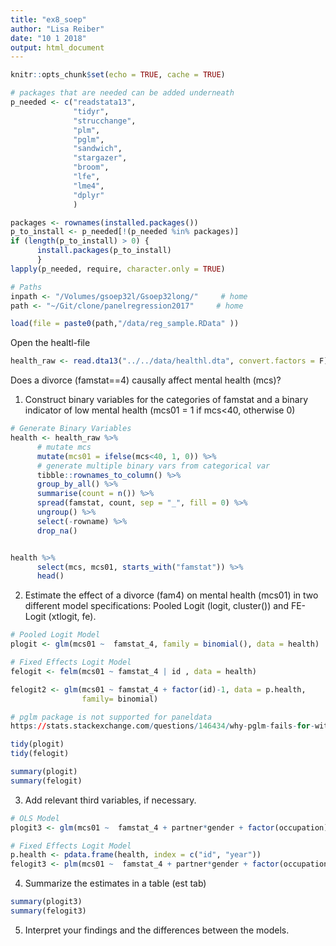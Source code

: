 ```yaml
---
title: "ex8_soep"
author: "Lisa Reiber"
date: "10 1 2018"
output: html_document
---
```


```r
knitr::opts_chunk$set(echo = TRUE, cache = TRUE)
```

```r
# packages that are needed can be added underneath
p_needed <- c("readstata13",
              "tidyr",
              "strucchange",
              "plm",
              "pglm",
              "sandwich",
              "stargazer",
              "broom",
              "lfe",
              "lme4",
              "dplyr"
              )

packages <- rownames(installed.packages())
p_to_install <- p_needed[!(p_needed %in% packages)]
if (length(p_to_install) > 0) {
      install.packages(p_to_install)
      }
lapply(p_needed, require, character.only = TRUE)
```

```r
# Paths
inpath <- "/Volumes/gsoep32l/Gsoep32long/"     # home
path <- "~/Git/clone/panelregression2017"     # home

load(file = paste0(path,"/data/reg_sample.RData" ))
```

Open the healtl-file
```r
health_raw <- read.dta13("../../data/healthl.dta", convert.factors = F)
```

Does a divorce (famstat==4) causally affect mental health (mcs)?

1. Construct binary variables for the categories of famstat and a binary indicator of low mental health (mcs01 = 1 if mcs<40, otherwise 0)
```r

# Generate Binary Variables
health <- health_raw %>% 
      # mutate mcs
      mutate(mcs01 = ifelse(mcs<40, 1, 0)) %>% 
      # generate multiple binary vars from categorical var
      tibble::rownames_to_column() %>%
      group_by_all() %>% 
      summarise(count = n()) %>% 
      spread(famstat, count, sep = "_", fill = 0) %>% 
      ungroup() %>% 
      select(-rowname) %>% 
      drop_na()


health %>% 
      select(mcs, mcs01, starts_with("famstat")) %>% 
      head()
```

2. Estimate the effect of a divorce (fam4) on mental health (mcs01) in two different model specifications: Pooled Logit (logit, cluster()) and FE-Logit (xtlogit, fe).
```r
# Pooled Logit Model
plogit <- glm(mcs01 ~  famstat_4, family = binomial(), data = health)

# Fixed Effects Logit Model
felogit <- felm(mcs01 ~ famstat_4 | id , data = health)

felogit2 <- glm(mcs01 ~ famstat_4 + factor(id)-1, data = p.health,
                family= binomial)

# pglm package is not supported for paneldata
https://stats.stackexchange.com/questions/146434/why-pglm-fails-for-within-model

tidy(plogit)
tidy(felogit)

summary(plogit)
summary(felogit)

```

3. Add relevant third variables, if necessary.
```r
# OLS Model
plogit3 <- glm(mcs01 ~  famstat_4 + partner*gender + factor(occupation)+ hhinc, family = binomial, data = health)

# Fixed Effects Logit Model
p.health <- pdata.frame(health, index = c("id", "year"))
felogit3 <- plm(mcs01 ~  famstat_4 + partner*gender + factor(occupation) + hhinc, model = "within", data = p.health)

```

4. Summarize the estimates in a table (est tab)
```r
summary(plogit3)
summary(felogit3)

```

5. Interpret your findings and the differences between the models.


